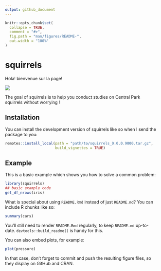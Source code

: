 ```yaml
---
output: github_document
---
```


<!-- README.md is generated from README.Rmd. Please edit that file -->

```r
knitr::opts_chunk$set(
  collapse = TRUE,
  comment = "#>",
  fig.path = "man/figures/README-",
  out.width = "100%"
)
```

# squirrels

Hola! bienvenue sur la page!

![](images/squirrels_hex-02.png)

The goal of squirrels is to help you conduct studies on Central Park squirrels without worrying !

## Installation

You can install the development version of squirrels like so when I send the package to you:

```r
remotes::install_local(path = "path/to/squirrels_0.0.0.9000.tar.gz",
                       build_vignettes = TRUE)

```

## Example

This is a basic example which shows you how to solve a common problem:

```r
library(squirrels)
## basic example code
get_df_nrows(iris)

```

What is special about using `README.Rmd` instead of just `README.md`? You can include R chunks like so:

```r
summary(cars)
```

You'll still need to render `README.Rmd` regularly, to keep `README.md` up-to-date. `devtools::build_readme()` is handy for this.

You can also embed plots, for example:

```r
plot(pressure)
```

In that case, don't forget to commit and push the resulting figure files, so they display on GitHub and CRAN.

